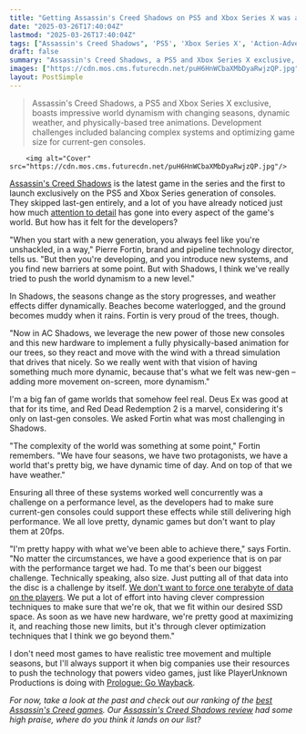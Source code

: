 ```yaml
---
title: "Getting Assassin's Creed Shadows on PS5 and Xbox Series X was all about adding 'dynamism' to the open world, but the devs seem most proud about the trees"
date: "2025-03-26T17:40:04Z"
lastmod: "2025-03-26T17:40:04Z"
tags: ["Assassin's Creed Shadows", 'PS5', 'Xbox Series X', 'Action-Adventure', 'RPG']
draft: false
summary: "Assassin's Creed Shadows, a PS5 and Xbox Series X exclusive, boasts impressive world dynamism with changing seasons, dynamic weather, and physically-based tree animations.  Development challenges included balancing complex systems and optimizing game size for current-gen consoles."
images: ["https://cdn.mos.cms.futurecdn.net/puH6HnWCbaXMbDyaRwjzQP.jpg"]
layout: PostSimple
---
```

> Assassin's Creed Shadows, a PS5 and Xbox Series X exclusive, boasts impressive world dynamism with changing seasons, dynamic weather, and physically-based tree animations.  Development challenges included balancing complex systems and optimizing game size for current-gen consoles.


        <img alt="Cover" src="https://cdn.mos.cms.futurecdn.net/puH6HnWCbaXMbDyaRwjzQP.jpg"/>
        
[<u>Assassin's Creed Shadows</u>](https://www.gamesradar.com/assassins-creed-shadows-guide/) is the latest game in the series and the first to launch exclusively on the PS5 and Xbox Series generation of consoles. They skipped last-gen entirely, and a lot of you have already noticed just how much [<u>attention to detail</u>](https://www.gamesradar.com/games/assassin-s-creed/an-assassins-creed-shadows-fan-is-showing-off-some-of-the-rpgs-most-impressive-little-details-and-its-done-more-to-get-me-interested-than-ubisoft-ever-did/) has gone into every aspect of the game's world. But how has it felt for the developers?

"When you start with a new generation, you always feel like you're unshackled, in a way," Pierre Fortin, brand and pipeline technology director, tells us. "But then you're developing, and you introduce new systems, and you find new barriers at some point. But with Shadows, I think we've really tried to push the world dynamism to a new level."

In Shadows, the seasons change as the story progresses, and weather effects differ dynamically. Beaches become waterlogged, and the ground becomes muddy when it rains. Fortin is very proud of the trees, though.

"Now in AC Shadows, we leverage the new power of those new consoles and this new hardware to implement a fully physically-based animation for our trees, so they react and move with the wind with a thread simulation that drives that nicely. So we really went with that vision of having something much more dynamic, because that's what we felt was new-gen – adding more movement on-screen, more dynamism."

I'm a big fan of game worlds that somehow feel real. Deus Ex was good at that for its time, and Red Dead Redemption 2 is a marvel, considering it's only on last-gen consoles. We asked Fortin what was most challenging in Shadows.

"The complexity of the world was something at some point," Fortin remembers. "We have four seasons, we have two protagonists, we have a world that's pretty big, we have dynamic time of day. And on top of that we have weather."

Ensuring all three of these systems worked well concurrently was a challenge on a performance level, as the developers had to make sure current-gen consoles could support these effects while still delivering high performance. We all love pretty, dynamic games but don't want to play them at 20fps.

"I'm pretty happy with what we've been able to achieve there," says Fortin. "No matter the circumstances, we have a good experience that is on par with the performance target we had. To me that's been our biggest challenge. Technically speaking, also size. Just putting all of that data into the disc is a challenge by itself. [<u>We don't want to force one terabyte of data on the players</u>](https://www.gamesradar.com/games/assassin-s-creed/we-dont-want-to-force-one-terabyte-of-data-on-the-players-assassins-creed-shadows-tech-director-on-the-clever-tricks-ubisoft-uses-to-go-beyond-current-gen/). We put a lot of effort into having clever compression techniques to make sure that we're ok, that we fit within our desired SSD space. As soon as we have new hardware, we're pretty good at maximizing it, and reaching those new limits, but it's through clever optimization techniques that I think we go beyond them."

I don't need most games to have realistic tree movement and multiple seasons, but I'll always support it when big companies use their resources to push the technology that powers video games, just like PlayerUnknown Productions is doing with [<u>Prologue: Go Wayback</u>](https://www.gamesradar.com/games/survival/the-new-survival-game-from-the-creator-of-pubg-is-an-absolutely-merciless-wilderness-experience-thats-aiming-to-be-as-hard-a-survival-game-as-you-can-make/).

*For now, take a look at the past and check out our ranking of the *[<u><em>best Assassin's Creed games</em></u>](https://www.gamesradar.com/best-assassins-creed-games/)*. Our *[<u><em>Assassin's Creed Shadows review</em></u>](https://www.gamesradar.com/games/assassin-s-creed/assassins-creed-shadows-review/)* had some high praise, where do you think it lands on our list?*
        